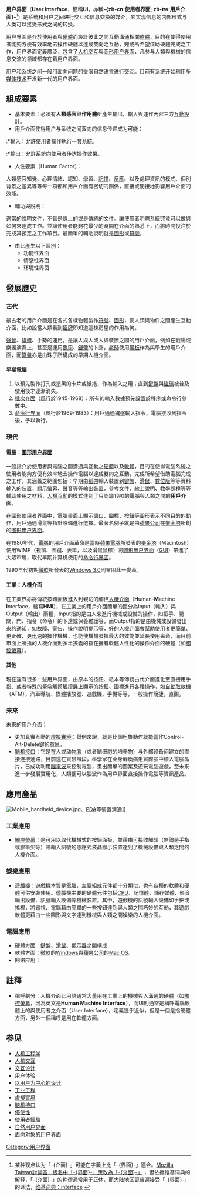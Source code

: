 {{NoteTA
|G1 = IT
}}
{{各地中文名
|t = 1 
|name = user interface
|cn = 用户界面、用户接口
|tw = 使用者介面
|hk = 使用者介面、使用者界面、用戶介面、用戶界面
}}
'''用户界面'''（'''User Interface'''，簡稱'''UI'''，亦稱'''-{zh-cn:使用者界面; zh-tw:用戶介面}-'''<ref>某种观点认为「-{介面}-」可能在字義上比「-{界面}-」適合。[http://forum.moztw.org/viewtopic.php?p=102235 Mozilla Taiwan討論區：板名中「-{界面}-」應改為「-{介面}-」] {{Wayback|url=http://forum.moztw.org/viewtopic.php?p=102235 |date=20210314121631 }}，但依据维基词典的解释，「-{介面}-」的称谓通常用于正体，而大陆地区更普遍接受「-{界面}-」的译法，[http://zh.wiktionary.org/zh-hans/interface 维基词典：interface] {{Wayback|url=http://zh.wiktionary.org/zh-hans/interface |date=20210314121633 }}</ref>）是系统和用户之间进行交互和信息交换的媒介，它实现信息的内部形式与人类可以接受形式之间的转换。

用户界面是介於使用者與[[硬體|硬體]]而設計彼此之間互動溝通相關[[軟體|軟體]]，目的在使得使用者能夠方便有效率地去操作硬體以達成雙向之互動，完成所希望借助硬體完成之工作，用户界面定義廣泛，包含了[[人机交互|人机交互]]與[[圖形用户界面|圖形用户界面]]，凡参与人類與機械的信息交流的领域都存在着用户界面。

用户和系统之间一般用面向问题的受限[[自然语言|自然语言]]进行交互。目前有系统开始利用[[多媒体技术|多媒体技术]]开发新一代的用户界面。

== 組成要素 ==
*基本要素：必須有'''人類感官'''與'''作用體'''所產生輸出、輸入與運作內容三方[[互動設計|互動設計]]。
*用戶介面使得用户与系统之间双向的信息传递成为可能：
:*輸入：允許使用者操作執行一套系統。
:*輸出：允許系統向使用者传达操作效果。
*人性要素（Human Factor）：
人類感官知覺、心理情緒、認知、學習、[[記憶|記憶]]、[[反應|反應]]、以及處理資訊的模式、個別背景之差異等等每一項都和用戶介面有密切的關係，直接或間接地影響用戶介面的效能。
*輔助與說明：
適當的說明文件，不管是線上的或是傳統的文件。讓使用者明瞭系統究竟可以做與如何來達成工作。並讓使用者能夠花最少的時間在介面的熟悉上，而將時間投注於完成其預定之工作項目。最簡單的輔助說明就是[[圖形|圖形]]或[[符號|符號]]。

*由此產生以下區別：
**功能性界面
**情感性界面
**环境性界面

== 發展歷史 ==
=== 古代 ===
最古老的用戶介面是在各式各樣物體製作[[符號|符號]]、[[圖形|圖形]]，使人類與物件之間產生互動介面，比如說當人類看到[[招牌|招牌]]即知道這棟房屋的作用為何。

[[聲音|聲音]]、[[旗幟|旗幟]]、手勢的運用，是讓人與人或人與裝置之間的用戶介面，例如在戰場或樂團演奏上，甚至是運用[[龜甲|龜甲]]、[[錢幣|錢幣]]的卜卦，[[老師|老師]]使用[[黑板|黑板]]作為與學生的用戶介面，而[[算盤|算盤]]亦是由珠子所構成的早期人機介面。

==== 早期電腦 ====
#以預先製作打孔或塗黑的卡片或紙捲，作為輸入之用；直到[[鍵盤|鍵盤]]與[[磁碟|磁碟]]被普及使用後才逐漸消失。
#[[批處理任務|批次介面]]（風行於1945-1968）：所有的輸入數據預先設置於程序或命令行參數中。
#[[命令行界面|命令行界面]]（風行於1969-1983）：用戶通過鍵盤輸入指令，電腦接收到指令後，予以執行。

=== 現代 ===
==== 電腦：[[圖形用户界面|圖形用户界面]] ====
一般指介於使用者與電腦之間溝通與互動之[[硬體|硬體]]以及[[軟體|軟體]]，目的在使得電腦系統之使用者能夠方便有效率地去操作電腦以達成雙向之互動，完成所希望借助電腦完成之工作，其涵蓋之範圍包括：早期由[[紙帶|紙帶]]輸入裝置到[[鍵盤|鍵盤]]、[[滑鼠|滑鼠]]、[[數位版|數位版]]等等資料輸入的裝置，顯示螢幕、聲音等等輸出裝置，參考文件、線上說明、教學課程等等輔助使用之材料，[[人機互動|人機互動]]的模式達到了只認識1與0的電腦與人類之間的'''用戶介面'''。

在圖形使用者界面中，電腦畫面上顯示窗口、圖標、按鈕等圖形表示不同目的的動作，用戶通過滑鼠等指針設備進行選擇。最著名例子就是由[[蘋果公司|蘋果公司]]在[[麥金塔|麥金塔]]所創的[[图形用户界面|图形用户界面]]。

在1980年代，[[電腦|電腦]]的用戶介面革命是當時[[蘋果電腦|蘋果電腦]]所發表的[[麥金塔|麥金塔]]（Macintosh）使用WIMP（視窗、圖鍵、表單，以及滑鼠鼠標）將[[圖形用户界面|圖形用户界面]]（[[GUI|GUI]]）帶進了大眾市場，取代早期计算机使用的[[命令行界面|命令行界面]]。

1990年代初期[[微軟|微軟]]所發表的[[Windows_3.0|Windows 3.0]]則鞏固此一變革。

==== 工業：人機介面 ====
在工業界亦將傳統按鈕面板進入到親切的觸控[[人機介面|人機介面]]（'''H'''uman-'''M'''achine '''I'''nterface，縮寫'''HMI'''），在工業上的用戶介面簡單的區分為Input（輸入）與Output（輸出）兩種，Input指的是由人來進行機械或設備的操作，如把手、開關、門、指令（命令）的下達或保養維護等，而Output指的是由機械或設備發出來的通知，如故障、警告、操作說明提示等，好的人機介面會幫助使用者更簡單、更正確、更迅速的操作機械，也能使機械發揮最大的效能並延長使用壽命，而目前市面上所指的人機介面則多半狹義的指在擁有軟體人性化的操作介面的硬體（如[[觸控螢幕|觸控螢幕]]）。

==== 其他 ====
現在還有很多一些用戶界面，由原本的按鈕、紙本等傳統古代介面進化至直接用手指、或者特殊的筆端觸摸[[觸摸屏|觸摸屏]]上顯示的按鈕、圖標進行各種操作，如[[自動取款機|自動取款機]]（ATM），汽車導航、媒體播放器、遊戲機、手機等等，一般操作簡捷，直觀。

===未來===
未來的用戶介面：
*更加真實互動的[[虛擬實境|虛擬實境]]：舉例來說，就是比個粗魯動作就能當作Control-Alt-Delete鍵的意思。
*[[脑机接口|脑机接口]]：它是在人或动物[[脑|脑]]（或者脑细胞的培养物）与外部设备间建立的直接连接通路，目前還在實驗階段，科學家在全身癱瘓病患實際腦中植入電腦晶片，已成功利用[[腦電波|腦電波]]來控制電腦，畫出簡單的圖案及遊玩電腦遊戲，至未來進一步發展實用化，人類便可以腦波作為用戶界面直接操作電腦等資訊產品。

==應用產品==
[[File:Mobile_handheld_device.jpg|thumb]]、[[PDA|PDA]]等裝置溝通]]

=== 工業應用 ===
*[[觸控螢幕|觸控螢幕]]：是可用以取代機械式的按鈕面板，並藉由可接收觸頭（無論是手指或膠筆尖等）等輸入訊號的感應式液晶顯示裝置達到了機械設備與人類之間的人機介面。

=== 娛樂應用 ===
*[[遊戲機|遊戲機]]：遊戲機本質是[[電腦|電腦]]，主要組成元件都十分類似，也有各種的軟體和硬體可供安裝使用。遊戲機主要的硬體元件包括[[CPU|CPU]]、記憶體、儲存媒體、影音輸出設備、訊號輸入設備等機械裝置。其中，遊戲機的訊號輸入設備如手把或搖桿，將電視、電腦藉由簡單的一些按鈕達到與人類之間巧妙的互動，其遊戲軟體更藉由一些圖形與文字達到機械與人類之間娛樂的人機介面。

=== 電腦應用 ===
*硬體方面：[[鍵盤|鍵盤]]、[[滑鼠|滑鼠]]、[[顯示器|顯示器]]之間構成
*軟體方面：[[微軟|微軟]]的[[Windows|Windows]]與[[蘋果公司|蘋果公司]]的[[Mac_OS|Mac OS]]。
*网络应用：

== 註釋 ==
<div class="references-small">
*稱呼劃分：人機介面此用語通常大量用在工業上的機械與人溝通的硬體（如[[觸控螢幕|觸控螢幕]]，因為英文是'''Human Machine Interface'''），而UI則通常是稱呼電腦軟體上的與使用者之介面（User Interface），定義幾乎近似，但是一個是指硬體方面，另外一個稱呼是用在軟體方面。
<references /></div>

==参见==
*[[人机工程学|人机工程学]]
*[[人机交互|人机交互]]
*[[交互设计|交互设计]]
*[[用户体验|用户体验]]
*[[以用户为中心的设计|以用户为中心的设计]]
*[[工业工程|工业工程]]
*[[虛擬實境|虛擬實境]]
*[[脑机接口|脑机接口]]
*[[優使性|優使性]]
*[[使用者經驗|使用者經驗]]
*[[自然用户界面|自然用户界面]]
*[[面向对象的用户界面|面向对象的用户界面]]
{{可视化}}
{{Computer Science}}

[[Category:用户界面|Category:用户界面]]